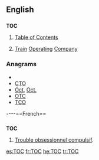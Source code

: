 ==English==
{{wikipedia}}

==={{initialism}}===
'''TOC'''

# [[table of contents|Table of Contents]]
# {{context|British|rail transport}} [[train|Train]] [[operating|Operating]] [[company|Company]]

===Anagrams===
* {{alphagram|[[cot#English|cot]]}} 
* [[CTO#English|CTO]]
* [[Oct#English|Oct]], [[Oct.#English|Oct.]]
* [[OTC#English|OTC]]
* [[TCO#English|TCO]]


----==French==
==={{initialism|French}}===
'''TOC'''
# [[Trouble obsessionnel compulsif|Trouble obsessionnel compulsif]].

[[es:TOC]]
[[fr:TOC]]
[[he:TOC]]
[[tr:TOC]]